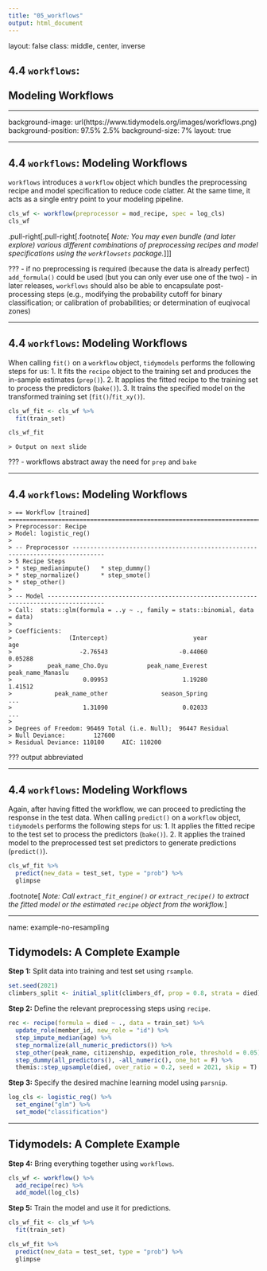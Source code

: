```yaml
---
title: "05_workflows"
output: html_document
---
```


layout: false
class: middle, center, inverse

## 4.4 `workflows`:<br><br>Modeling Workflows

---

background-image: url(https://www.tidymodels.org/images/workflows.png)
background-position: 97.5% 2.5%
background-size: 7%
layout: true

---

## 4.4 `workflows`: Modeling Workflows

`workflows` introduces a `workflow` object which bundles the preprocessing recipe and model specification to reduce code clatter. At the same time, it acts as a single entry point to your modeling pipeline.

```r
cls_wf <- workflow(preprocessor = mod_recipe, spec = log_cls)
cls_wf
```

.pull-right[.pull-right[.footnote[
*Note: You may even bundle (and later explore) various different combinations of preprocessing recipes and model specifications using the `workflowsets` package.*
]]]

???
- if no preprocessing is required (because the data is already perfect) `add_formula()` could be used (but you can only ever use one of the two)
- in later releases, `workflows` should also be able to encapsulate post-processing steps (e.g., modifying the probability cutoff for binary classification; or calibration of probabilities; or determination of euqivocal zones)

---

## 4.4 `workflows`: Modeling Workflows

When calling `fit()` on a `workflow` object, `tidymodels` performs the following steps for us:
1. It fits the `recipe` object to the training set and produces the in-sample estimates (`prep()`).
2. It applies the fitted recipe to the training set to process the predictors (`bake()`).
3. It trains the specified model on the transformed training set (`fit()`/`fit_xy()`).

```r
cls_wf_fit <- cls_wf %>% 
  fit(train_set)

cls_wf_fit
```
```
> Output on next slide

```

???
- workflows abstract away the need for `prep` and `bake`

---

## 4.4 `workflows`: Modeling Workflows

```
> == Workflow [trained] =========================================================================
> Preprocessor: Recipe
> Model: logistic_reg()
> 
> -- Preprocessor -------------------------------------------------------------------------------
> 5 Recipe Steps
> * step_medianimpute()   * step_dummy()
> * step_normalize()      * step_smote()
> * step_other()
> 
> -- Model --------------------------------------------------------------------------------------
> Call:  stats::glm(formula = ..y ~ ., family = stats::binomial, data = data)
> 
> Coefficients:
>                (Intercept)                        year                         age  
>                   -2.76543                    -0.44060                     0.05288  
>          peak_name_Cho.Oyu           peak_name_Everest           peak_name_Manaslu  
>                    0.09953                     1.19280                     1.41512  
>            peak_name_other               season_Spring                         ...  
>                    1.31090                     0.02033                         ...  
> 
> Degrees of Freedom: 96469 Total (i.e. Null);  96447 Residual
> Null Deviance:	    127600 
> Residual Deviance: 110100 	AIC: 110200

```

???
output abbreviated

---

## 4.4 `workflows`: Modeling Workflows

Again, after having fitted the workflow, we can proceed to predicting the response in the test data. When calling `predict()` on a `workflow` object, `tidymodels` performs the following steps for us:
1. It applies the fitted recipe to the test set to process the predictors (`bake()`).
2. It applies the trained model to the preprocessed test set predictors to generate predictions (`predict()`).

```r
cls_wf_fit %>% 
  predict(new_data = test_set, type = "prob") %>% 
  glimpse
```

.footnote[
*Note: Call `extract_fit_engine()` or `extract_recipe()` to extract the fitted model or the estimated `recipe` object from the workflow.*
]

---

name: example-no-resampling

## Tidymodels: A Complete Example

**Step 1:** Split data into training and test set using `rsample`.
```r
set.seed(2021)
climbers_split <- initial_split(climbers_df, prop = 0.8, strata = died)
```

**Step 2:** Define the relevant preprocessing steps using `recipe`.
```r
rec <- recipe(formula = died ~ ., data = train_set) %>%
  update_role(member_id, new_role = "id") %>%
  step_impute_median(age) %>%
  step_normalize(all_numeric_predictors()) %>%
  step_other(peak_name, citizenship, expedition_role, threshold = 0.05) %>%
  step_dummy(all_predictors(), -all_numeric(), one_hot = F) %>%
  themis::step_upsample(died, over_ratio = 0.2, seed = 2021, skip = T)
```

**Step 3:** Specify the desired machine learning model using `parsnip`.
```r
log_cls <- logistic_reg() %>% 
  set_engine("glm") %>% 
  set_mode("classification")
```

---

## Tidymodels: A Complete Example

**Step 4:** Bring everything together using `workflows`.
```r
cls_wf <- workflow() %>%
  add_recipe(rec) %>%
  add_model(log_cls)
```

**Step 5:** Train the model and use it for predictions.
```r
cls_wf_fit <- cls_wf %>%
  fit(train_set)

cls_wf_fit %>% 
  predict(new_data = test_set, type = "prob") %>% 
  glimpse
```

